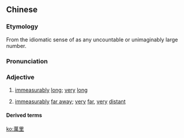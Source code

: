 {{also|万里}}
==Chinese==
{{zh-forms|s=万里}}

===Etymology===
From the idiomatic sense of {{zh-m|萬}} as any uncountable or unimaginably large number.

===Pronunciation===
{{zh-pron
|m=wànlǐ
|c=maan6 lei5
|h=pfs=van-lî
|mn=bān-lí
|cat=a
}}

===Adjective===
{{zh-adj}}

# {{lb|zh|idiomatic}} [[immeasurably]] [[long]]; [[very]] [[long]]
# {{lb|zh|idiomatic}} [[immeasurably]] [[far away]]; [[very]] [[far]], [[very]] [[distant]]

====Derived terms====
{{zh-der|萬里長城}}

[[ko:萬里]]